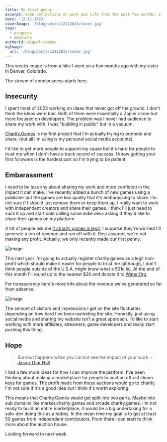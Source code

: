 ```yaml
---
title: My first penny
excerpt: Some reflections on work and life from the past few months. I've been working on a lot of things, but I'm not sure if I'm making progress.
date: '12-11-2023'
coverImage: '/blog/posts/12112023/cover.jpg'
tags:
  - progress
  - emotions
authorId: miguel-campos
ogImage:
  url: '/blog/posts/12112023/cover.jpg'
---
```


This weeks image is from a hike I went on a few months ago with my sister in Denver, Colorado.

The stream of conciousness starts here.

## Insecurity

I spent most of 2023 working on ideas that never got off the ground. I don't think the ideas were bad. Both of them were essentially a Zapier clone but more focused on developers. The problem was I never had audience to share my work with. I was "building in public" but in a vacuum.

[Charity.Games](https://charity.games) is my first project that I'm actually trying to promote and share, (but all i'm using is my personal social media accounts).

I'd like to get more people to support my cause but it's hard for people to trust me when I don't have a track record of success. I know getting your first followers is the hardest part so I'm trying to be patient.

## Embarassment

I need to be less shy about sharing my work and more confident in the impact it can make. I've recently added a bunch of new games using a publisher but the games are low quality that it's embarassing to share. I'm not sure if I should just remove them or keep them up. I really want to work with independent creators and share their games. I think I'll just need to suck it up and start cold calling some indie devs asking if they'd like to share their games on my platform.

A lot of people ask me [if charity games is legit](https://charity.games/faq#i-do-not-trust-you). I suppose they're worried I'll generate a ton of revenue and run off with it. Rest assured, we're not making any profit. Actually, we only recently made our first penny.

![image](/blog/posts/12112023/adsense-1.png)

This next year I'm going to actually register charity.games as a legit non-profit which should make it easier for people to trust me (although, I don't think people outside of the U.S.A. might know what a 501c is). At the end of this month I'll round up to the nearest $20 and donate it to [Water.Org](https://water.org).

For transparency here's more info about the revenue we've generated so far from adsense.

![image](/blog/posts/12112023/adsense-2.png)

The amount of visitors and impressions I get on the site fluctuates depending on how hard I've been marketing the site. Honestly, just using social media and sharing my website isn't a great approach. I'd like to start working with more affiliates, streamers, game developers and really start pushing this thing.

## Hope

> Burnout happens when you cannot see the impact of your work. - [Jason Thor Hall](https://gopiratesoftware.com/crew/)

I had a few more ideas for how I can improve the platform. I've been thinking about making a marketplace for people to auction off old steam keys for games. The profit made from these auctions would go to charity. I'm not sure if it's a good idea but I think it's worth exploring.

This means that Charity.Games would get split into two parts. Maybe into sub domains like market.charity.games and arcade.charity.games. I'm not ready to build an entire marketplace, it would be a big undertaking for a solo-dev doing this as a hobby. In the mean time my goal is to get at least 50 games from independent contributors. From there I can start to think more about the auction house.

Looking forward to next week.
